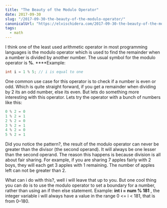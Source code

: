 ```yaml
---
title: "The Beauty of the Modulo Operator"
date: 2017-09-30
slug: "/2017-09-30-the-beauty-of-the-modulo-operator/"
canonicalUrl: "https://elvischidera.com/2017-09-30-the-beauty-of-the-modulo-operator/"
tags:
  - math
---
```


I think one of the least used arithmetic operator in most programming languages is the modulo operator which is used to find the remainder when a number is divided by another number. The usual symbol for the modulo operator is **%**. ****Example:

```java
int i = 1 % 5; // i is equal to one
```

One common use case for this operator is to check if a number is even or odd. Which is quite straight forward, if you get a remainder when dividing by 2 its an odd number, else its even. But lets do something more interesting with this operator. Lets try the operator with a bunch of numbers like this:

```java
0 % 2 = 0
1 % 2 = 1
2 % 2 = 0
3 % 2 = 1
4 % 2 = 0
5 % 2 = 1
```

Did you notice the pattern?, the result of the modulo operator can never be greater than the divisor (the second operand). It will always be one lesser than the second operand. The reason this happens is because division is all about fair sharing. For example, if you are sharing 7 apples fairly with 2 boys, they will each get 3 apples with 1 remaining. The number of apples left can not be greater than 2.

What can i do with this?, well i will leave that up to you. But one cool thing you can do is to use the modulo operator to set a boundary for a number, rather than using an if then else statement. Example: **int i = num % 181** , the integer variable i will always have a value in the range 0 <= i < 181, that is from 0–180.